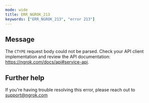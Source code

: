 ```yaml
---
mode: wide
title: ERR_NGROK_213
keywords: ["ERR_NGROK_213", "error 213"]
---
```


## Message

The `CTYPE` request body could not be parsed. Check your API client implementation and review the API documentation: https://ngrok.com/docs/api#service-api.

## Further help

If you're having trouble resolving this error, please reach out to [support@ngrok.com](mailto:support@ngrok.com?subject=Help%20with%20ERR_NGROK_213)
